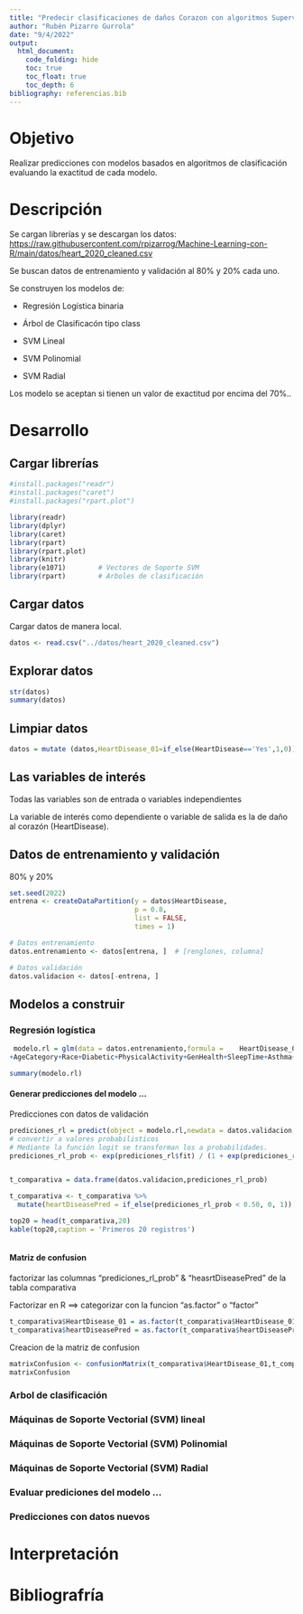 ```yaml
---
title: "Predecir clasificaciones de daños Corazon con algoritmos Supervisados"
author: "Rubén Pizarro Gurrola"
date: "9/4/2022"
output: 
  html_document:
    code_folding: hide
    toc: true
    toc_float: true
    toc_depth: 6
bibliography: referencias.bib
---
```


# Objetivo

Realizar predicciones con modelos basados en algoritmos de clasificación evaluando la exactitud de cada modelo.

# Descripción

Se cargan librerías y se descargan los datos: <https://raw.githubusercontent.com/rpizarrog/Machine-Learning-con-R/main/datos/heart_2020_cleaned.csv>

Se buscan datos de entrenamiento y validación al 80% y 20% cada uno.

Se construyen los modelos de:

-   Regresión Logística binaria

-   Árbol de Clasificacón tipo class

-   SVM Lineal

-   SVM Polinomial

-   SVM Radial

Los modelo se aceptan si tienen un valor de exactitud por encima del 70%..

# Desarrollo

## Cargar librerías

```r
#install.packages("readr")
#install.packages("caret")
#install.packages("rpart.plot")

library(readr)
library(dplyr)
library(caret)
library(rpart)
library(rpart.plot)
library(knitr)
library(e1071)        # Vectores de Soporte SVM
library(rpart)        # Arboles de clasificación

```

## Cargar datos

Cargar datos de manera local.

```r
datos <- read.csv("../datos/heart_2020_cleaned.csv")

```

## Explorar datos

```r
str(datos)
summary(datos)

```

## Limpiar datos
```r
datos = mutate (datos,HeartDisease_01=if_else(HeartDisease=='Yes',1,0))

```



## Las variables de interés

Todas las variables son de entrada o variables independientes

La variable de interés como dependiente o variable de salida es la de daño al corazón (HeartDisease).

## Datos de entrenamiento y validación

80% y 20%

```r
set.seed(2022)
entrena <- createDataPartition(y = datos$HeartDisease, 
                               p = 0.8, 
                               list = FALSE, 
                               times = 1)

# Datos entrenamiento
datos.entrenamiento <- datos[entrena, ]  # [renglones, columna]

# Datos validación
datos.validacion <- datos[-entrena, ]
```

## Modelos a construir
### Regresión logística
```r
 modelo.rl = glm(data = datos.entrenamiento,formula =    HeartDisease_01 ~ BMI+Smoking+AlcoholDrinking+Stroke+PhysicalHealth+MentalHealth+DiffWalking+Sex
+AgeCategory+Race+Diabetic+PhysicalActivity+GenHealth+SleepTime+Asthma+KidneyDisease+SkinCancer, family = "binomial")

summary(modelo.rl)


```
#### Generar predicciones del modelo ...

Predicciones con datos de validación
```r

prediciones_rl = predict(object = modelo.rl,newdata = datos.validacion, se.fit = TRUE)
# convertir a valores probabilisticos 
# Mediante la función logit se transforman los a probabilidades.
prediciones_rl_prob <- exp(prediciones_rl$fit) / (1 + exp(prediciones_rl$fit))


t_comparativa = data.frame(datos.validacion,prediciones_rl_prob)

t_comparativa <- t_comparativa %>%
  mutate(heartDiseasePred = if_else(prediciones_rl_prob < 0.50, 0, 1))

top20 = head(t_comparativa,20)
kable(top20,caption = 'Primeros 20 registros')



```
#### Matriz de confusion
factorizar las columnas  "prediciones_rl_prob" & "heasrtDiseasePred" de la tabla comparativa 

Factorizar en R  ==> categorizar con la funcion "as.factor" o "factor"

```r

t_comparativa$HeartDisease_01 = as.factor(t_comparativa$HeartDisease_01)
t_comparativa$heartDiseasePred = as.factor(t_comparativa$heartDiseasePred)


```

Creacion de la matriz de confusion 

```r

matrixConfusion <- confusionMatrix(t_comparativa$HeartDisease_01,t_comparativa$heartDiseasePred)
matrixConfusion


```


### Arbol de clasificación

### Máquinas de Soporte Vectorial (SVM) lineal

### Máquinas de Soporte Vectorial (SVM) Polinomial

### Máquinas de Soporte Vectorial (SVM) Radial



### Evaluar prediciones del modelo ...

### Predicciones con datos nuevos

# Interpretación

# Bibliografría
